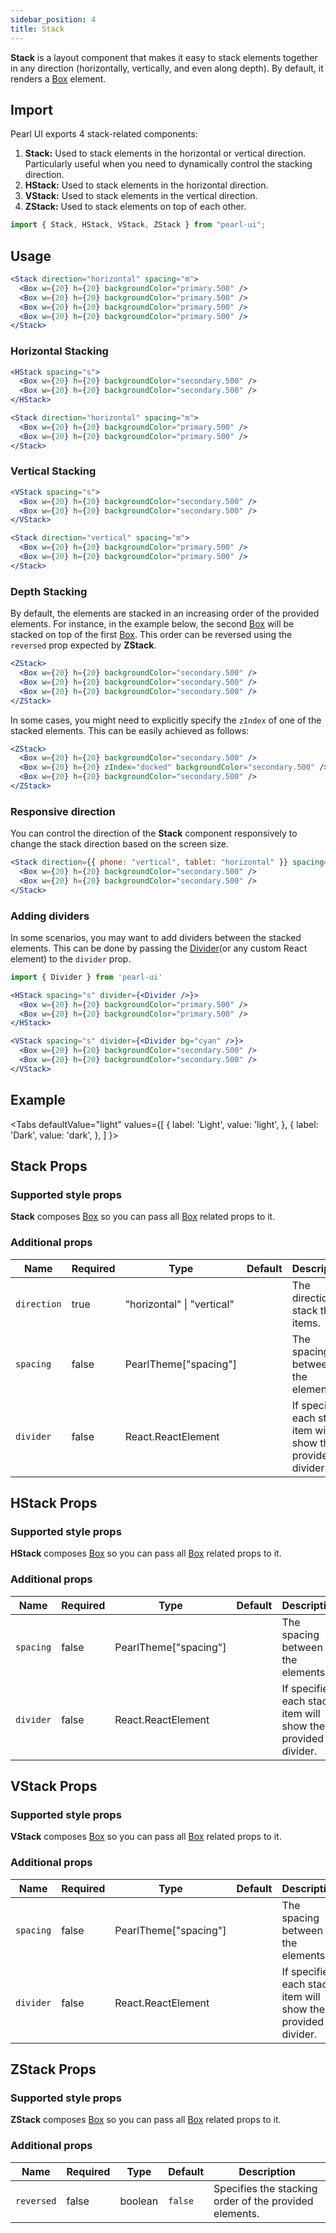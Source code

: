 ```yaml
---
sidebar_position: 4
title: Stack
---
```


**Stack** is a layout component that makes it easy to stack elements together in any direction (horizontally, vertically, and even along depth). By default, it renders a [Box](./box) element.

## Import

Pearl UI exports 4 stack-related components:

1. **Stack:** Used to stack elements in the horizontal or vertical direction. Particularly useful when you need to dynamically control the stacking direction.
2. **HStack:** Used to stack elements in the horizontal direction.
3. **VStack:** Used to stack elements in the vertical direction.
4. **ZStack:** Used to stack elements on top of each other.

```jsx
import { Stack, HStack, VStack, ZStack } from "pearl-ui";
```

## Usage

```jsx
<Stack direction="horizontal" spacing="m">
  <Box w={20} h={20} backgroundColor="primary.500" />
  <Box w={20} h={20} backgroundColor="primary.500" />
  <Box w={20} h={20} backgroundColor="primary.500" />
  <Box w={20} h={20} backgroundColor="primary.500" />
</Stack>
```

### Horizontal Stacking

```jsx
<HStack spacing="s">
  <Box w={20} h={20} backgroundColor="secondary.500" />
  <Box w={20} h={20} backgroundColor="secondary.500" />
</HStack>

<Stack direction="horizontal" spacing="m">
  <Box w={20} h={20} backgroundColor="primary.500" />
  <Box w={20} h={20} backgroundColor="primary.500" />
</Stack>
```

### Vertical Stacking

```jsx
<VStack spacing="s">
  <Box w={20} h={20} backgroundColor="secondary.500" />
  <Box w={20} h={20} backgroundColor="secondary.500" />
</VStack>

<Stack direction="vertical" spacing="m">
  <Box w={20} h={20} backgroundColor="primary.500" />
  <Box w={20} h={20} backgroundColor="primary.500" />
</Stack>
```

### Depth Stacking

By default, the elements are stacked in an increasing order of the provided elements. For instance, in the example below, the second [Box](./Box) will be stacked on top of the first [Box](./Box). This order can be reversed using the `reversed` prop expected by **ZStack**.

```jsx
<ZStack>
  <Box w={20} h={20} backgroundColor="secondary.500" />
  <Box w={20} h={20} backgroundColor="secondary.500" />
  <Box w={20} h={20} backgroundColor="secondary.500" />
</ZStack>
```

In some cases, you might need to explicitly specify the `zIndex` of one of the stacked elements. This can be easily achieved as follows:

```jsx
<ZStack>
  <Box w={20} h={20} backgroundColor="secondary.500" />
  <Box w={20} h={20} zIndex="docked" backgroundColor="secondary.500" />
  <Box w={20} h={20} backgroundColor="secondary.500" />
</ZStack>
```

### Responsive direction

You can control the direction of the **Stack** component responsively to change the stack direction based on the screen size.

```jsx
<Stack direction={{ phone: "vertical", tablet: "horizontal" }} spacing="s">
  <Box w={20} h={20} backgroundColor="secondary.500" />
  <Box w={20} h={20} backgroundColor="secondary.500" />
</Stack>
```

### Adding dividers

In some scenarios, you may want to add dividers between the stacked elements. This can be done by passing the [Divider](./Divider)(or any custom React element) to the `divider` prop.

```jsx
import { Divider } from 'pearl-ui'

<HStack spacing="s" divider={<Divider />}>
  <Box w={20} h={20} backgroundColor="primary.500" />
  <Box w={20} h={20} backgroundColor="primary.500" />
</HStack>

<VStack spacing="s" divider={<Divider bg="cyan" />}>
  <Box w={20} h={20} backgroundColor="secondary.500" />
  <Box w={20} h={20} backgroundColor="secondary.500" />
</VStack>
```

## Example


<Tabs
  defaultValue="light"
  values={[
    { label: 'Light', value: 'light', },
    { label: 'Dark', value: 'dark', },
  ]
}>
<TabItem value="light">

<Snack snackId="@agrawal-rohit/stack-light" />

</TabItem>

<TabItem value="dark">

<Snack snackId="@agrawal-rohit/stack-dark" />

</TabItem>
</Tabs>

## Stack Props

### Supported style props

**Stack** composes [Box](./Box) so you can pass all [Box](./Box) related props to it.

### Additional props

| Name        | Required | Type                              | Default | Description                                                   |
| ----------- | -------- | --------------------------------- | ------- | ------------------------------------------------------------- |
| `direction` | true     | <t>"horizontal" \| "vertical"</t> |         | The direction to stack the items.                             |
| `spacing`   | false    | <t>PearlTheme["spacing"]</t>      |         | The spacing between the elements.                             |
| `divider`   | false    | <t>React.ReactElement</t>         |         | If specified, each stack item will show the provided divider. |

## HStack Props

### Supported style props

**HStack** composes [Box](./Box) so you can pass all [Box](./Box) related props to it.

### Additional props

| Name      | Required | Type                         | Default | Description                                                   |
| --------- | -------- | ---------------------------- | ------- | ------------------------------------------------------------- |
| `spacing` | false    | <t>PearlTheme["spacing"]</t> |         | The spacing between the elements.                             |
| `divider` | false    | <t>React.ReactElement</t>    |         | If specified, each stack item will show the provided divider. |

## VStack Props

### Supported style props

**VStack** composes [Box](./Box) so you can pass all [Box](./Box) related props to it.

### Additional props

| Name      | Required | Type                         | Default | Description                                                   |
| --------- | -------- | ---------------------------- | ------- | ------------------------------------------------------------- |
| `spacing` | false    | <t>PearlTheme["spacing"]</t> |         | The spacing between the elements.                             |
| `divider` | false    | <t>React.ReactElement</t>    |         | If specified, each stack item will show the provided divider. |

## ZStack Props

### Supported style props

**ZStack** composes [Box](./Box) so you can pass all [Box](./Box) related props to it.

### Additional props

| Name       | Required | Type           | Default | Description                                            |
| ---------- | -------- | -------------- | ------- | ------------------------------------------------------ |
| `reversed` | false    | <t>boolean</t> | `false` | Specifies the stacking order of the provided elements. |
